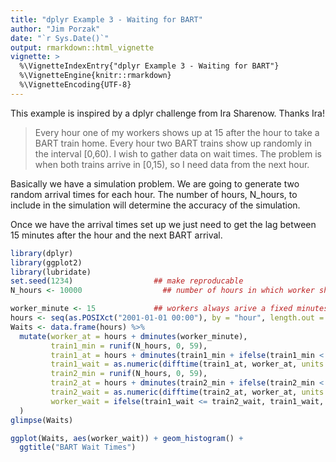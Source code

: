 ```yaml
---
title: "dplyr Example 3 - Waiting for BART"
author: "Jim Porzak"
date: "`r Sys.Date()`"
output: rmarkdown::html_vignette
vignette: >
  %\VignetteIndexEntry{"dplyr Example 3 - Waiting for BART"}
  %\VignetteEngine{knitr::rmarkdown}
  %\VignetteEncoding{UTF-8}
---
```


This example is inspired by a dplyr challenge from Ira Sharenow. Thanks Ira!

> Every hour one of my workers shows up at 15 after the hour to take a BART train home. Every hour two BART trains show up randomly in the interval [0,60). I wish to gather data on wait times. The problem is when both trains arrive in [0,15), so I need data from the next hour.

Basically we have a simulation problem. We are going to generate two random arrival times for each hour. The number of hours, N_hours, to include in the simulation will determine the accuracy of the simulation.

Once we have the arrival times set up we just need to get the lag between 15 minutes after the hour and the next BART arrival. 

```r
library(dplyr)
library(ggplot2)
library(lubridate)
set.seed(1234)                  ## make reproducable
N_hours <- 10000                  ## number of hours in which worker shows up

worker_minute <- 15             ## workers always arive a fixed minutes after the hour
hours <- seq(as.POSIXct("2001-01-01 00:00"), by = "hour", length.out = N_hours)
Waits <- data.frame(hours) %>% 
  mutate(worker_at = hours + dminutes(worker_minute),
         train1_min = runif(N_hours, 0, 59),
         train1_at = hours + dminutes(train1_min + ifelse(train1_min < worker_minute, 60, 0)),
         train1_wait = as.numeric(difftime(train1_at, worker_at, units = "mins")),
         train2_min = runif(N_hours, 0, 59),
         train2_at = hours + dminutes(train2_min + ifelse(train2_min < worker_minute, 60, 0)),
         train2_wait = as.numeric(difftime(train2_at, worker_at, units = "mins")),
         worker_wait = ifelse(train1_wait <= train2_wait, train1_wait, train2_wait)
  )
glimpse(Waits)  
```

```r
ggplot(Waits, aes(worker_wait)) + geom_histogram() +
  ggtitle("BART Wait Times")

```

 